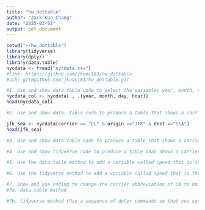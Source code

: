 ```yaml
---
title: "hw_dottable"
author: "Jack Kuo Chang"
date: "2025-03-02"
output: pdf_document
---
```


```r
setwd("~/hw_dottable")
library(tidyverse)
library(dplyr)
library(data.table)
nycdata <- fread("nycdata.csv") 
#link: https://github.com/jkuoc183/hw_dottable
#ssh: git@github.com:jkuoc183/hw_dottable.git
```

```r
#1.	Use and show data.table code to select the variables year, month, day, and hour from the imported flights data
nycdata_col <- nycdata[ , .(year, month, day, hour)]
head(nycdata_col)
```

```r
#2. Use and show data. table code to produce a table that shows a carrier of DL, an origin of JFK and a destination of SEA

jfk_sea <- nycdata[carrier == "DL" & origin =="JFK" & dest =="SEA"]
head(jfk_sea)
```


```r
#3.	Use and show data.table code to produce a table that shows a carrier of UA, a month of March, and an airtime that is below 330.


```


```r
#4.	Use and show tidyverse code to produce a table that shows a carrier of UA, a month of March, and an airtime that is below 330.

```


```r
#5. Use the data.table method to add a variable called speed that is the average air speed of the plane in miles per hour.

```


```r
#6.	Use the tidyverse method to add a variable called speed that is the average air speed of the plane in miles per hour.

```

```r
#7.	Show and use coding to change the carrier abbreviation of UA to UniitedAir,
#7a. data.table method


```

```r
#7b. tidyverse method (Use a sequence of dplyr commands so that you can see the change in your table)

```